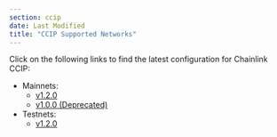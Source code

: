 ```yaml
---
section: ccip
date: Last Modified
title: "CCIP Supported Networks"
---
```


Click on the following links to find the latest configuration for Chainlink CCIP:

- Mainnets:
  - [v1.2.0](/ccip/supported-networks/v1_2_0/mainnet)
  - [v1.0.0 (Deprecated)](/ccip/supported-networks/v1_0_0/mainnet)
- Testnets:
  - [v1.2.0](/ccip/supported-networks/v1_2_0/testnet)
